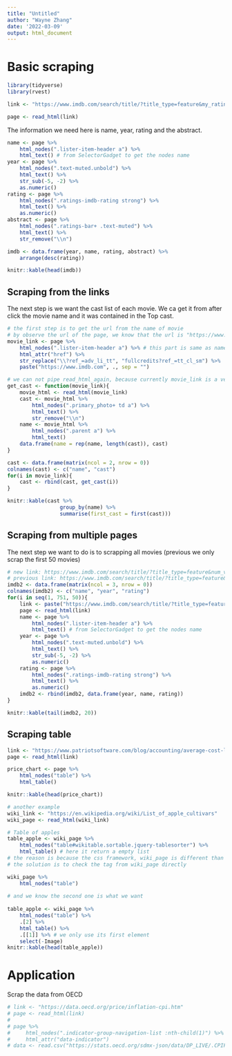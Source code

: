 ```yaml
---
title: "Untitled"
author: "Wayne Zhang"
date: '2022-03-09'
output: html_document
---
```


# Basic scraping

```r
library(tidyverse)
library(rvest)
```

```r
link <- "https://www.imdb.com/search/title/?title_type=feature&my_ratings=exclude&adult=include&num_votes=250000,"

page <- read_html(link)
```

The information we need here is name, year, rating and the abstract.

```r
name <- page %>% 
    html_nodes(".lister-item-header a") %>% 
    html_text() # from SelectorGadget to get the nodes name
year <- page %>% 
    html_nodes(".text-muted.unbold") %>% 
    html_text() %>% 
    str_sub(-5, -2) %>% 
    as.numeric()
rating <- page %>% 
    html_nodes(".ratings-imdb-rating strong") %>% 
    html_text() %>% 
    as.numeric()
abstract <- page %>% 
    html_nodes(".ratings-bar+ .text-muted") %>% 
    html_text() %>% 
    str_remove("\\n")

imdb <- data.frame(year, name, rating, abstract) %>% 
    arrange(desc(rating))

knitr::kable(head(imdb))
```

## Scraping from the links

The next step is we want the cast list of each movie. We ca get it from after click the movie name and it was contained in the Top cast.

```r
# the first step is to get the url from the name of movie
# by observe the url of the page, we know that the url is "https://www.imdb.com" + herf
movie_link <- page %>% 
    html_nodes(".lister-item-header a") %>% # this part is same as name
    html_attr("href") %>% 
    str_replace("\\?ref_=adv_li_tt", "fullcredits?ref_=tt_cl_sm") %>% 
    paste("https://www.imdb.com", ., sep = "")

# we can not pipe read_html_again, because currently movie_link is a vector
get_cast <- function(movie_link){
    movie_html <- read_html(movie_link)
    cast <- movie_html %>% 
        html_nodes(".primary_photo+ td a") %>% 
        html_text() %>% 
        str_remove("\\n")
    name <- movie_html %>% 
        html_nodes(".parent a") %>% 
        html_text()
    data.frame(name = rep(name, length(cast)), cast)
}

cast <- data.frame(matrix(ncol = 2, nrow = 0))
colnames(cast) <- c("name", "cast")
for(i in movie_link){
    cast <- rbind(cast, get_cast(i))
}

knitr::kable(cast %>% 
                 group_by(name) %>% 
                 summarise(first_cast = first(cast)))
```

## Scraping from multiple pages

The next step we want to do is to scrapping all movies (previous we only scrap the first 50 movies)

```r
# new link: https://www.imdb.com/search/title/?title_type=feature&num_votes=250000,&my_ratings=exclude&adult=include&start=51&ref_=adv_nxt
# previous link: https://www.imdb.com/search/title/?title_type=feature&my_ratings=exclude&adult=include&num_votes=250000,
imdb2 <- data.frame(matrix(ncol = 3, nrow = 0))
colnames(imdb2) <- c("name", "year", "rating")
for(i in seq(1, 751, 50)){
    link <- paste("https://www.imdb.com/search/title/?title_type=feature&num_votes=250000,&my_ratings=exclude&adult=include&start=",i , "&ref_=adv_nxt", sep = "")
    page <- read_html(link)
    name <- page %>% 
        html_nodes(".lister-item-header a") %>% 
        html_text() # from SelectorGadget to get the nodes name
    year <- page %>% 
        html_nodes(".text-muted.unbold") %>% 
        html_text() %>% 
        str_sub(-5, -2) %>% 
        as.numeric()
    rating <- page %>% 
        html_nodes(".ratings-imdb-rating strong") %>% 
        html_text() %>% 
        as.numeric()
    imdb2 <- rbind(imdb2, data.frame(year, name, rating))
}

knitr::kable(tail(imdb2, 20))
```

## Scraping table

```r
link <- "https://www.patriotsoftware.com/blog/accounting/average-cost-living-by-state/"
page <- read_html(link)

price_chart <- page %>% 
    html_nodes("table") %>% 
    html_table()

knitr::kable(head(price_chart))
```

```r
# another example
wiki_link <- "https://en.wikipedia.org/wiki/List_of_apple_cultivars"
wiki_page <- read_html(wiki_link)

# Table of apples
table_apple <- wiki_page %>% 
    html_nodes("table#wikitable.sortable.jquery-tablesorter") %>% 
    html_table() # here it return a empty list
# the reason is because the css framework, wiki_page is different than we see in wiki page
# the solution is to check the tag from wiki_page directly

wiki_page %>% 
    html_nodes("table")
 
# and we know the second one is what we want
 
table_apple <- wiki_page %>% 
    html_nodes("table") %>% 
    .[2] %>% 
    html_table() %>% 
    .[[1]] %>% # we only use its first element
    select(-Image)
knitr::kable(head(table_apple))
```


# Application

Scrap the data from OECD

```r
# link <- "https://data.oecd.org/price/inflation-cpi.htm"
# page <- read_html(link)
# 
# page %>%
#     html_nodes(".indicator-group-navigation-list :nth-child(1)") %>%
#     html_attr("data-indicator")
# data <- read.csv("https://stats.oecd.org/sdmx-json/data/DP_LIVE/.CPIFORECAST.../OECD?contentType=csv&detail=code&separator=comma&csv-lang=en")
```

